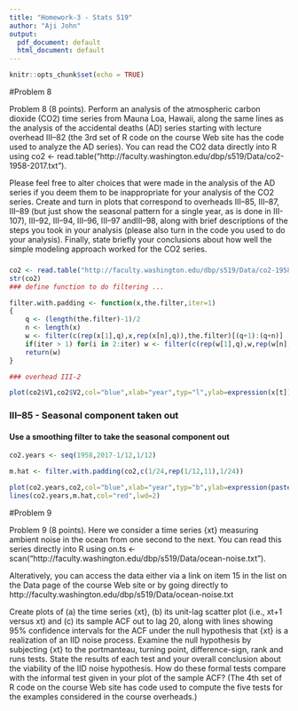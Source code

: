 ```yaml
---
title: "Homework-3 - Stats 519"
author: "Aji John"
output:
  pdf_document: default
  html_document: default
---
```


```r
knitr::opts_chunk$set(echo = TRUE)
```


#Problem 8

Problem 8 (8 points). Perform an analysis of the atmospheric carbon dioxide (CO2) time series from Mauna Loa, Hawaii, along the same lines as the analysis of the accidental deaths (AD) series starting with lecture overhead III–82 (the 3rd set of R code on the course Web site has the code used to analyze the AD series). You can read the CO2 data directly into R using co2 <- read.table("http://faculty.washington.edu/dbp/s519/Data/co2-1958-2017.txt").

Please feel free to alter choices that were made in the analysis of the AD series if you deem them to be inappropriate for your analysis of the CO2 series. Create and turn in plots that correspond to overheads III–85, III–87, III–89 (but just show the seasonal pattern for a single year, as is done in III-107), III–92, III–94, III–96, III–97 andIII–98, along with brief descriptions of the steps you took in your analysis (please also turn in the code you used to do your analysis). Finally, state briefly your conclusions about how well the simple modeling approach worked for the CO2 series.

### 


```r
co2 <- read.table("http://faculty.washington.edu/dbp/s519/Data/co2-1958-2017.txt")
str(co2)
### define function to do filtering ...

filter.with.padding <- function(x,the.filter,iter=1)
{
    q <- (length(the.filter)-1)/2
    n <- length(x)
    w <- filter(c(rep(x[1],q),x,rep(x[n],q)),the.filter)[(q+1):(q+n)]
    if(iter > 1) for(i in 2:iter) w <- filter(c(rep(w[1],q),w,rep(w[n],q)),the.filter)[(q+1):(q+n)]
    return(w)
}

### overhead III-2

plot(co2$V1,co2$V2,col="blue",xlab="year",typ="l",ylab=expression(x[t]),main=expression(paste("2nd Example: ", CO[2], " Series from Mauna Loa, Hawaii")))

```

### III–85 - Seasonal component taken out
#### Use a smoothing filter to take the seasonal component out
```r
co2.years <- seq(1958,2017-1/12,1/12)

m.hat <- filter.with.padding(co2,c(1/24,rep(1/12,11),1/24))

plot(co2.years,co2,col="blue",xlab="year",typ="b",ylab=expression(paste(x[t]," and ", hat(m)[t]," (thousands)")),main="Monthly Counts of Accidental Deaths in USA",cex=0.5)
lines(co2.years,m.hat,col="red",lwd=2)

```

#Problem 9

Problem 9 (8 points). Here we consider a time series {xt} measuring ambient noise in the ocean from one second to the next. You can read this series directly into R using
on.ts <- scan("http://faculty.washington.edu/dbp/s519/Data/ocean-noise.txt").

Alteratively, you can access the data either via a link on item 15 in the list on the Data page of the course Web site or by going directly to http://faculty.washington.edu/dbp/s519/Data/ocean-noise.txt

Create plots of (a) the time series {xt}, (b) its unit-lag scatter plot (i.e., xt+1 versus xt) and (c) its sample ACF out to lag 20, along with lines showing 95% confidence intervals for the ACF under the null hypothesis that {xt} is a realization of an IID noise process. Examine the null hypothesis by subjecting {xt} to the portmanteau, turning point, difference-sign, rank and runs tests. State the results of each test and your overall conclusion about the viability of the IID noise hypothesis. How do these formal tests compare with the informal test given in your plot of the sample ACF? (The 4th set of R code on the course Web site has code used to compute the five tests for the examples considered in the course overheads.)